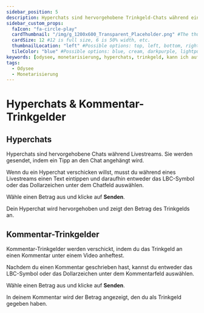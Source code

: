 ---
sidebar_position: 5
description: Hyperchats sind hervorgehobene Trinkgeld-Chats während eines Livestreams.
sidebar_custom_props:
  faIcon: "fa-circle-play"
  cardThumbnail: "/img/g_1200x600_Transparent_Placeholder.png" #The thumbnail on the category card.
  cardSize: 12 #12 is full size, 6 is 50% width, etc.
  thumbnailLocation: "left" #Possible options: top, left, bottom, right, none
  tileColor: "blue" #Possible options: blue, cream, darkpurple, lightpurple, mauve, orange, pink, none
keywords: [odysee, monetarisierung, hyperchats, trinkgeld, kann ich auf odysee geld verdienen, wie verdient man auf odysee geld, trinkgeld auf odysee verdienen, wie verdienen auf odysee]
tags:
  - Odysee
  - Monetarisierung
---

# Hyperchats & Kommentar-Trinkgelder

## Hyperchats

Hyperchats sind hervorgehobene Chats während Livestreams. Sie werden gesendet, indem ein Tipp an den Chat angehängt wird.

Wenn du ein Hyperchat verschicken willst, musst du während eines Livestreams einen Text eintippen und daraufhin entweder das LBC-Symbol oder das Dollarzeichen unter dem Chatfeld auswählen.

Wähle einen Betrag aus und klicke auf **Senden**.

Dein Hyperchat wird hervorgehoben und zeigt den Betrag des Trinkgelds an.

## Kommentar-Trinkgelder

Kommentar-Trinkgelder werden verschickt, indem du das Trinkgeld an einen Kommentar unter einem Video anheftest. 

Nachdem du einen Kommentar geschrieben hast, kannst du entweder das LBC-Symbol oder das Dollarzeichen unter dem Kommentarfeld auswählen.

Wähle einen Betrag aus und klicke auf **Senden**.

In deinem Kommentar wird der Betrag angezeigt, den du als Trinkgeld gegeben haben.
